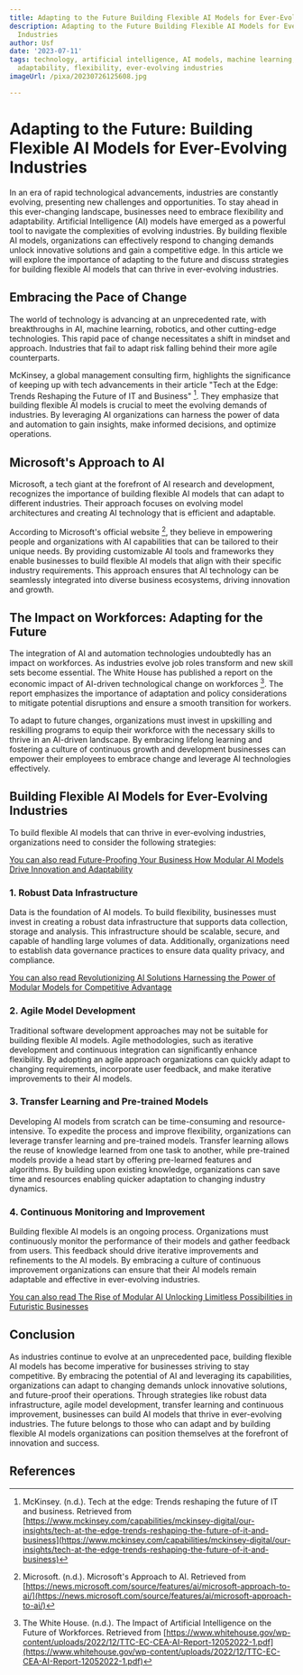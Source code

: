 ```yaml
---
title: Adapting to the Future Building Flexible AI Models for Ever-Evolving Industries
description: Adapting to the Future Building Flexible AI Models for Ever-Evolving
  Industries
author: Usf
date: '2023-07-11'
tags: technology, artificial intelligence, AI models, machine learning, future-proofing,
  adaptability, flexibility, ever-evolving industries
imageUrl: /pixa/20230726125608.jpg

---
```

# Adapting to the Future: Building Flexible AI Models for Ever-Evolving Industries

In an era  of rapid technological advancements, industries are constantly evolving,  presenting new challenges and opportunities.  To stay ahead in this  ever-changing landscape, businesses need to embrace flexibility and adaptability. Artificial Intelligence (AI) models have emerged as a powerful  tool  to navigate the complexities of  evolving industries. By building flexible AI  models, organizations can effectively respond to changing demands unlock innovative solutions and gain a  competitive edge. In this article we will  explore the importance of adapting to the future and discuss strategies for building flexible AI models that can thrive in ever-evolving  industries.

## Embracing the Pace of Change

The world of technology is advancing at  an  unprecedented rate, with breakthroughs in AI, machine learning, robotics, and other cutting-edge technologies. This rapid pace of change necessitates a shift in mindset and approach. Industries that fail to adapt risk falling behind their more agile counterparts.

McKinsey, a global management consulting firm, highlights  the significance of keeping up with tech advancements in  their article "Tech at the Edge: Trends Reshaping the Future of IT and Business" [^1^].  They emphasize that building flexible AI models is crucial to meet the evolving demands of industries. By leveraging AI organizations can harness the power of data and automation to gain insights, make informed decisions, and  optimize operations.

## Microsoft's Approach to AI

Microsoft, a tech giant at the forefront of AI research  and development, recognizes the importance of building flexible AI models that can adapt to  different industries. Their approach focuses on evolving model architectures and creating  AI technology that is efficient and adaptable.

According to Microsoft's official  website [^2^], they believe in empowering people and organizations  with  AI capabilities  that can be tailored to their unique needs. By  providing customizable AI tools and frameworks  they enable businesses to build flexible AI models that align with their specific industry requirements. This approach ensures that AI  technology  can be  seamlessly integrated into diverse business  ecosystems, driving innovation and growth.

## The Impact on Workforces: Adapting  for the  Future

The integration  of  AI and automation technologies  undoubtedly has  an impact  on workforces. As industries evolve job roles transform and new skill sets become essential. The White House has published a report on the  economic impact  of AI-driven technological change on workforces  [^3^]. The report emphasizes the importance of adaptation and policy considerations to mitigate potential disruptions and ensure  a smooth transition for workers.

To adapt to  future changes, organizations must invest in upskilling and reskilling  programs  to equip their workforce  with the necessary skills to thrive in an AI-driven landscape. By embracing  lifelong learning and fostering a  culture of continuous growth and development businesses can empower  their employees to embrace change and leverage AI technologies effectively.

## Building Flexible AI Models for Ever-Evolving Industries

To build flexible AI models  that can thrive in ever-evolving industries, organizations need to consider the following strategies:

[You can also read Future-Proofing Your Business How Modular  AI Models Drive Innovation and Adaptability](Future-Proofing%20Your%20Business%20How%20Modular%20AI%20Models%20Drive%20Innovation%20and%20Adaptability)


### 1. Robust Data Infrastructure

Data is the foundation of AI  models.  To build flexibility, businesses must invest in creating a robust  data infrastructure that supports  data collection, storage and  analysis.  This infrastructure should be scalable, secure, and capable of handling large volumes of data. Additionally, organizations need to  establish data governance practices to ensure data quality privacy, and compliance.

[You can also read Revolutionizing AI Solutions  Harnessing the Power of  Modular Models for Competitive Advantage](Revolutionizing%20AI%20Solutions%20Harnessing%20the%20Power%20of%20Modular%20Models%20for%20Competitive%20Advantage)


### 2. Agile Model Development

Traditional software development approaches may not be suitable  for building flexible AI models. Agile methodologies, such as iterative development and continuous integration can significantly enhance flexibility. By adopting an agile approach organizations can quickly adapt to changing  requirements, incorporate  user feedback, and  make iterative improvements to their AI models.

### 3. Transfer Learning and Pre-trained Models

Developing AI models  from scratch can  be  time-consuming and resource-intensive.  To expedite  the process and improve flexibility, organizations can leverage  transfer learning and pre-trained models. Transfer learning allows the reuse of knowledge learned from one task to another, while pre-trained models provide a head start by offering pre-learned features and algorithms. By building upon existing knowledge, organizations can save time and resources enabling quicker adaptation to changing industry dynamics.

### 4. Continuous Monitoring  and Improvement

Building flexible AI models is an ongoing process.  Organizations must continuously  monitor the performance of  their models and gather feedback from users. This feedback should drive iterative improvements and refinements to the AI models. By  embracing a culture of continuous improvement organizations can ensure that their AI models remain adaptable and effective in ever-evolving industries.

[You  can also read The Rise of  Modular AI Unlocking Limitless Possibilities in Futuristic Businesses](The%20Rise%20of%20Modular%20AI%20Unlocking%20Limitless%20Possibilities%20in%20Futuristic%20Businesses)


## Conclusion

As industries continue to evolve at  an unprecedented  pace, building flexible AI models has become imperative for businesses striving to stay competitive. By embracing the potential  of AI and leveraging its capabilities, organizations can adapt to changing demands unlock innovative solutions, and future-proof their operations. Through strategies like  robust data infrastructure, agile  model development,  transfer learning and continuous improvement, businesses can build AI models that thrive in  ever-evolving  industries.  The future belongs to those who can  adapt and by building  flexible AI models organizations can position themselves at  the forefront of innovation and success.

## References

[^1^]: McKinsey. (n.d.). Tech at the edge: Trends reshaping the future of IT and business. Retrieved from [https://www.mckinsey.com/capabilities/mckinsey-digital/our-insights/tech-at-the-edge-trends-reshaping-the-future-of-it-and-business](https://www.mckinsey.com/capabilities/mckinsey-digital/our-insights/tech-at-the-edge-trends-reshaping-the-future-of-it-and-business)

[^2^]: Microsoft. (n.d.). Microsoft's Approach to AI. Retrieved from [https://news.microsoft.com/source/features/ai/microsoft-approach-to-ai/](https://news.microsoft.com/source/features/ai/microsoft-approach-to-ai/)

[^3^]: The White House. (n.d.). The Impact of Artificial Intelligence on the Future of Workforces.  Retrieved from [https://www.whitehouse.gov/wp-content/uploads/2022/12/TTC-EC-CEA-AI-Report-12052022-1.pdf](https://www.whitehouse.gov/wp-content/uploads/2022/12/TTC-EC-CEA-AI-Report-12052022-1.pdf)

[^4^]: ScienceDirect.  (n.d.). Future of AI and Business Model  Innovation. Retrieved from [https://www.sciencedirect.com/science/article/pii/S0148296321003386](https://www.sciencedirect.com/science/article/pii/S0148296321003386)
